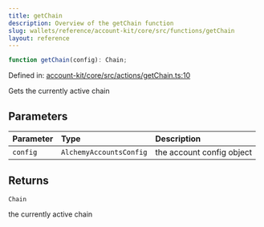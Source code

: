 ```yaml
---
title: getChain
description: Overview of the getChain function
slug: wallets/reference/account-kit/core/src/functions/getChain
layout: reference
---
```


```ts
function getChain(config): Chain;
```

Defined in: [account-kit/core/src/actions/getChain.ts:10](https://github.com/alchemyplatform/aa-sdk/blob/49e74eee8606f480b200b4612d00d950da8a8742/account-kit/core/src/actions/getChain.ts#L10)

Gets the currently active chain

## Parameters

| Parameter | Type                    | Description               |
| :-------- | :---------------------- | :------------------------ |
| `config`  | `AlchemyAccountsConfig` | the account config object |

## Returns

`Chain`

the currently active chain
